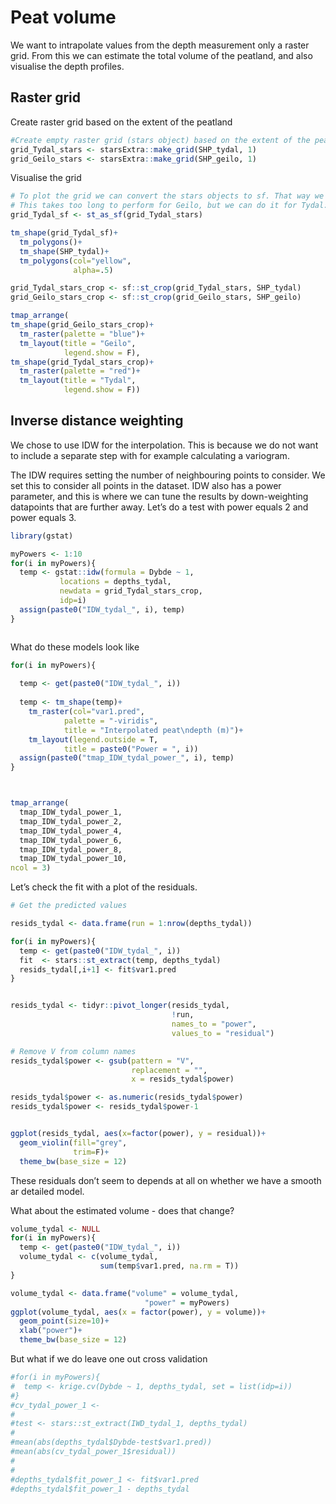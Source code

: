 # Peat volume
We want to intrapolate values from the depth measurement only a raster grid. From this we can estimate the total volume of the peatland, and also visualise the depth profiles.

## Raster grid
Create raster grid based on the extent of the peatland
```r
#Create empty raster grid (stars object) based on the extent of the peatland shape files. Resolution 1 = 1 m (becasue crs is UTM)
grid_Tydal_stars <- starsExtra::make_grid(SHP_tydal, 1)
grid_Geilo_stars <- starsExtra::make_grid(SHP_geilo, 1)
```

Visualise the grid
```r
# To plot the grid we can convert the stars objects to sf. That way we can plot as polygons and visualise the individual cells.
# This takes too long to perform for Geilo, but we can do it for Tydal:
grid_Tydal_sf <- st_as_sf(grid_Tydal_stars)

tm_shape(grid_Tydal_sf)+
  tm_polygons()+
  tm_shape(SHP_tydal)+
  tm_polygons(col="yellow",
              alpha=.5)
```

```r
grid_Tydal_stars_crop <- sf::st_crop(grid_Tydal_stars, SHP_tydal)
grid_Geilo_stars_crop <- sf::st_crop(grid_Geilo_stars, SHP_geilo)

tmap_arrange(
tm_shape(grid_Geilo_stars_crop)+
  tm_raster(palette = "blue")+
  tm_layout(title = "Geilo",
            legend.show = F),
tm_shape(grid_Tydal_stars_crop)+
  tm_raster(palette = "red")+
  tm_layout(title = "Tydal",
            legend.show = F))

```

## Inverse distance weighting
We chose to use IDW for the interpolation. This is because we do not want to include a separate step with for example calculating a variogram. 

The IDW requires setting the number of neighbouring points to consider. We set this to consider all points in the dataset.
IDW also has a power parameter, and this is where we can tune the results by down-weighting datapoints that are further away.
Let's do a test with power equals 2 and power equals 3.
```r
library(gstat)

myPowers <- 1:10
for(i in myPowers){
  temp <- gstat::idw(formula = Dybde ~ 1, 
           locations = depths_tydal, 
           newdata = grid_Tydal_stars_crop, 
           idp=i)
  assign(paste0("IDW_tydal_", i), temp)
}



```

What do these models look like
```r
for(i in myPowers){
  
  temp <- get(paste0("IDW_tydal_", i))
  
  temp <- tm_shape(temp)+
    tm_raster(col="var1.pred",
            palette = "-viridis",
            title = "Interpolated peat\ndepth (m)")+
    tm_layout(legend.outside = T,
            title = paste0("Power = ", i))
  assign(paste0("tmap_IDW_tydal_power_", i), temp)
}



tmap_arrange(
  tmap_IDW_tydal_power_1,
  tmap_IDW_tydal_power_2,
  tmap_IDW_tydal_power_4,
  tmap_IDW_tydal_power_6,
  tmap_IDW_tydal_power_8,
  tmap_IDW_tydal_power_10,
ncol = 3)

```

Let's check the fit with a plot of the residuals.
```r
# Get the predicted values

resids_tydal <- data.frame(run = 1:nrow(depths_tydal))

for(i in myPowers){
  temp <- get(paste0("IDW_tydal_", i))
  fit  <- stars::st_extract(temp, depths_tydal)
  resids_tydal[,i+1] <- fit$var1.pred
}


resids_tydal <- tidyr::pivot_longer(resids_tydal,
                                    !run,
                                    names_to = "power",
                                    values_to = "residual")

# Remove V from column names
resids_tydal$power <- gsub(pattern = "V", 
                           replacement = "",
                           x = resids_tydal$power)

resids_tydal$power <- as.numeric(resids_tydal$power)
resids_tydal$power <- resids_tydal$power-1


ggplot(resids_tydal, aes(x=factor(power), y = residual))+
  geom_violin(fill="grey",
              trim=F)+
  theme_bw(base_size = 12)

```

These residuals don't seem to depends at all on whether we have a smooth ar detailed model.

What about the estimated volume - does that change?
```r
volume_tydal <- NULL
for(i in myPowers){
  temp <- get(paste0("IDW_tydal_", i))
  volume_tydal <- c(volume_tydal,
                    sum(temp$var1.pred, na.rm = T))
}

```

```r
volume_tydal <- data.frame("volume" = volume_tydal,
                              "power" = myPowers)
ggplot(volume_tydal, aes(x = factor(power), y = volume))+
  geom_point(size=10)+
  xlab("power")+
  theme_bw(base_size = 12)
```


But what if we do leave one out cross validation
```r
#for(i in myPowers){
#  temp <- krige.cv(Dybde ~ 1, depths_tydal, set = list(idp=i))
#}
#cv_tydal_power_1 <- 
#
#test <- stars::st_extract(IWD_tydal_1, depths_tydal)
#
#mean(abs(depths_tydal$Dybde-test$var1.pred))
#mean(abs(cv_tydal_power_1$residual))
#
#
#depths_tydal$fit_power_1 <- fit$var1.pred
#depths_tydal$fit_power_1 - depths_tydal
```

